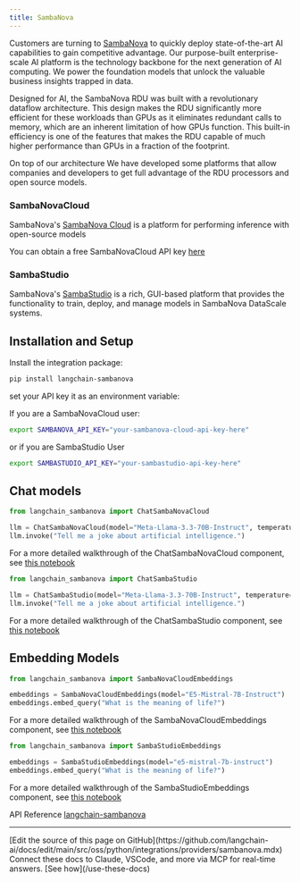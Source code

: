```yaml
---
title: SambaNova
---
```


Customers are turning to [SambaNova](https://sambanova.ai/) to quickly deploy state-of-the-art AI capabilities to gain competitive advantage. Our purpose-built enterprise-scale AI platform is the technology backbone for the next generation of AI computing. We power the foundation models that unlock the valuable business insights trapped in data.

Designed for AI, the SambaNova RDU was built with a revolutionary dataflow architecture. This design makes the RDU significantly more efficient for these workloads than GPUs as it eliminates redundant calls to memory, which are an inherent limitation of how GPUs function. This built-in efficiency is one of the features that makes the RDU capable of much higher performance than GPUs in a fraction of the footprint.

On top of our architecture We have developed some platforms that allow companies and developers to get full advantage of the RDU processors and open source models.

### SambaNovaCloud

SambaNova's [SambaNova Cloud](https://cloud.sambanova.ai/) is a platform for performing inference with open-source models

You can obtain a free SambaNovaCloud API key [here](https://cloud.sambanova.ai/)

### SambaStudio

SambaNova's [SambaStudio](https://docs.sambanova.ai/sambastudio/latest/sambastudio-intro.html) is a rich, GUI-based platform that provides the functionality to train, deploy, and manage models in SambaNova DataScale systems.

## Installation and Setup

Install the integration package:

```bash
pip install langchain-sambanova
```

set your API key it as an environment variable:

If you are a SambaNovaCloud user:

```bash
export SAMBANOVA_API_KEY="your-sambanova-cloud-api-key-here"
```

or if you are SambaStudio User

```bash
export SAMBASTUDIO_API_KEY="your-sambastudio-api-key-here"
```

## Chat models

```python
from langchain_sambanova import ChatSambaNovaCloud

llm = ChatSambaNovaCloud(model="Meta-Llama-3.3-70B-Instruct", temperature=0.7)
llm.invoke("Tell me a joke about artificial intelligence.")
```

For a more detailed walkthrough of the ChatSambaNovaCloud component, see [this notebook](https://python.langchain.com/docs/integrations/chat/sambanova/)

```python
from langchain_sambanova import ChatSambaStudio

llm = ChatSambaStudio(model="Meta-Llama-3.3-70B-Instruct", temperature=0.7)
llm.invoke("Tell me a joke about artificial intelligence.")
```

For a more detailed walkthrough of the ChatSambaStudio component, see [this notebook](https://python.langchain.com/docs/integrations/chat/sambastudio/)

## Embedding Models

```python
from langchain_sambanova import SambaNovaCloudEmbeddings

embeddings = SambaNovaCloudEmbeddings(model="E5-Mistral-7B-Instruct")
embeddings.embed_query("What is the meaning of life?")
```

For a more detailed walkthrough of the SambaNovaCloudEmbeddings component, see [this notebook](https://python.langchain.com/docs/integrations/text_embedding/sambanova/)

```python
from langchain_sambanova import SambaStudioEmbeddings

embeddings = SambaStudioEmbeddings(model="e5-mistral-7b-instruct")
embeddings.embed_query("What is the meaning of life?")
```

For a more detailed walkthrough of the SambaStudioEmbeddings component, see [this notebook](https://python.langchain.com/docs/integrations/text_embedding/sambastudio/)

API Reference [langchain-sambanova](https://docs.sambanova.ai/cloud/api-reference)

---

<Callout icon="pen-to-square" iconType="regular">
    [Edit the source of this page on GitHub](https://github.com/langchain-ai/docs/edit/main/src/oss/python/integrations/providers/sambanova.mdx)
</Callout>
<Tip icon="terminal" iconType="regular">
    Connect these docs to Claude, VSCode, and more via MCP for    real-time answers. [See how](/use-these-docs)
</Tip>
